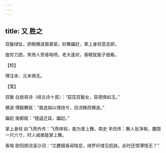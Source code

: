 ```yaml
---
---
---
```

title: 又 胜之
---







双鬟绿坠，娇眼横波眉黛翠。妙舞蹁跹，掌上身轻意态妍。

曲穷力困，笑倚人旁香喘喷。老大逢欢，昏眼犹能子细看。





【校】


傅注本、元本俱无。





【笺】


双鬟 白居易诗（续古诗十首）：“窈窕双鬟女，容德俱如玉。”

横波 傅毅舞赋：“眉连娟以增绕兮，目流睇而横波。”

蹁跹 南都赋：“翘遥迁延，蹁跹。”

掌上身轻 赵飞燕外传：飞燕体轻，能为掌上舞。南史 羊侃传：舞人张净琬，腰围一尺六寸，时人咸推能掌上舞。

香喘 欧阳炯浣溪沙词：“兰麝细香闻喘息，绮罗纤缕见肌肤。此时还恨薄情无？”